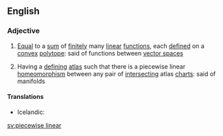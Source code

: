 ==English==
{{wikipedia}}

===Adjective===
{{en-adj|-}}
# {{context|mathematics}} [[equal|Equal]] to a [[sum]] of [[finite]]ly many [[linear]] [[function]]s, each [[defined]] on a [[convex]] [[polytope]]: said of functions between [[vector space]]s
#{{topology}} Having a [[defining]] [[atlas]] such that there is a piecewise linear [[homeomorphism]] between any pair of [[intersect]]ing atlas [[chart]]s: said of manifolds

====Translations====
{{trans-top|mathematics: equal to a sum of finitely many linear functions}}
* Icelandic: {{t-|is|línulegur á köflum|m}}
{{trans-mid}}
{{trans-bottom}}

[[sv:piecewise linear]]